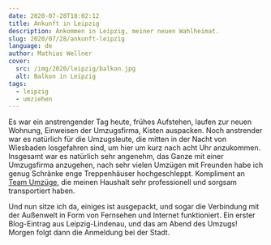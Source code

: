 ```yaml
---
date: 2020-07-28T18:02:12
title: Ankunft in Leipzig
description: Ankommen in Leipzig, meiner neuen Wahlheimat.
slug: 2020/07/28/ankunft-leipzig
language: de
author: Mathias Wellner
cover:
  src: /img/2020/leipzig/balkon.jpg
  alt: Balkon in Leipzig
tags:
  - leipzig
  - umziehen
---
```



Es war ein anstrengender Tag heute, frühes Aufstehen, laufen zur neuen Wohnung, Einweisen der Umzugsfirma, Kisten auspacken. Noch anstrender war es natürlich für die Umzugsleute, die mitten in der Nacht von Wiesbaden losgefahren sind, um hier um kurz nach acht Uhr anzukommen. Insgesamt war es natürlich sehr angenehm, das Ganze mit einer Umzugsfirma anzugehen, nach sehr vielen Umzügen mit Freunden habe ich genug Schränke enge Treppenhäuser hochgeschleppt. Kompliment an [Team Umzüge](http://team-umzug.de), die meinen Haushalt sehr professionell und sorgsam transportiert haben.

<ResponsiveImage
  src="/img/2020/leipzig/balkon.jpg"
  alt="Balkon in Leipzig"
  aspectRatio="4:3"
/>

Und nun sitze ich da, einiges ist ausgepackt, und sogar die Verbindung mit der Außenwelt in Form von Fernsehen und Internet funktioniert. Ein erster Blog-Eintrag aus Leipzig-Lindenau, und das am Abend des Umzugs! Morgen folgt dann die Anmeldung bei der Stadt.
